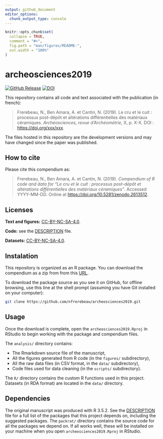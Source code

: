 ```yaml
---
output: github_document
editor_options: 
  chunk_output_type: console
---
```


<!-- README.md is generated from README.Rmd. Please edit that file -->

```r
knitr::opts_chunk$set(
  collapse = TRUE,
  comment = "#>",
  fig.path = "man/figures/README-",
  out.width = "100%"
)
```

# archeosciences2019

[![GitHub Release](https://img.shields.io/github/release/nfrerebeau/archeosciences2019.svg)](https://github.com/nfrerebeau/archeosciences2019/releases)
[![DOI](https://zenodo.org/badge/DOI/10.5281/zenodo.2613512.svg)](https://doi.org/10.5281/zenodo.2613512)

This repository contains all code and text associated with the publication (in french):

> Frerebeau, N., Ben Amara, A. et Cantin, N. (2019). Le cru et le cuit : processus post-dépôt et altérations différentielles des matériaux céramiques. *Archéosciences, revue d'Archéométrie*, X, p. X-X. DOI : <https://doi.org/xxx/xxx>.

The files hosted in this repository are the development versions and may have changed since the paper was published.

## How to cite

Please cite this compendium as:

> Frerebeau, N., Ben Amara, A. et Cantin, N. (2019). *Compendium of R code and data for "Le cru et le cuit : processus post-dépôt et altérations différentielles des matériaux céramiques"*. Accessed YYYY-MM-DD. Online at <https://doi.org/10.5281/zenodo.2613512>.

## Licenses

**Text and figures:** [CC-BY-NC-SA-4.0](http://creativecommons.org/licenses/by-nc-sa/4.0/).

**Code:** see the [DESCRIPTION](DESCRIPTION) file.

**Datasets:** [CC-BY-NC-SA-4.0](http://creativecommons.org/licenses/by-nc-sa/4.0/).

## Instalation

This repository is organized as an R package. You can download the compendium as a zip from from this [URL](https://github.com/nfrerebeau/archeosciences2019/releases).

To download the package source as you see it on GitHub, for offline browsing, use this line at the shell prompt (assuming you have Git installed on your computer):

```sh
git clone https://github.com/nfrerebeau/archeosciences2019.git
```

## Usage
Once the download is complete, open the `archeosciences2019.Rproj` in RStudio to begin working with the package and compendium files. 

The `analysis/` directory contains:

* The Rmarkdown source file of the manuscript,
* All the figures generated from R code (in the `figures/` subdirectory),
* All the raw data files (in CSV format, in the `data/` subdirectory),
* Code files used for data cleaning (in the `scripts/` subdirectory).

The `R/` directory contains the custom R functions used in this project. Datasets (in RDA format) are located in the `data/` directory.

## Dependencies

The original manuscript was produced with R 3.5.2. See the [DESCRIPTION](DESCRIPTION) file for a full list of the packages that this project depends on, including the suggested packages. The `packrat/` directory contains the source code for all the packages we depend on. If all works well, these will be installed on your machine when you open `archeosciences2019.Rproj` in RStudio.
